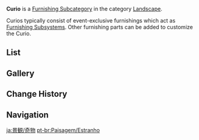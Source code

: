 {{Terminology Infobox
|title        = Curio
|image        = Icon Housing Landscape Curio.png
|type         = Item Groups
|type2        = Furnishing Subcategories
|type3        = Exterior Furnishings
|type4        = Landscape
}}
'''Curio''' is a [[Furnishing Subcategory]] in the category [[Landscape]].

Curios typically consist of event-exclusive furnishings which act as [[Furnishing Subsystem]]s. Other furnishing parts can be added to customize the Curio.

==List==
{{Furnishings by Category Table|Landscape Curio|nocategory=1|event=1|version=1}}

==Gallery==
{{Furnishings by Category Gallery|Landscape Curio}}

==Change History==
{{Change History|2.2}}

==Navigation==
{{Furnishing Navbox|exterior}}
{{Furnishing Navbox/Subsystems|curio|state=collapsed}}

[[Category:Landscape Curio| ]]

[[ja:景観/奇物]]
[[pt-br:Paisagem/Estranho]]